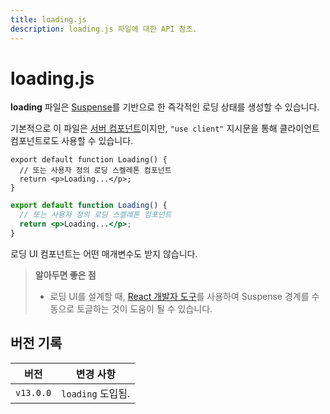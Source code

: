```yaml
---
title: loading.js
description: loading.js 파일에 대한 API 참조.
---
```


# loading.js

**loading** 파일은 [Suspense](/docs/app/building-your-application/routing/loading-ui-and-streaming)를 기반으로 한 즉각적인 로딩 상태를 생성할 수 있습니다.

기본적으로 이 파일은 [서버 컴포넌트](/docs/app/building-your-application/rendering/server-components)이지만, `"use client"` 지시문을 통해 클라이언트 컴포넌트로도 사용할 수 있습니다.

```tsx filename="app/feed/loading.tsx" switcher
export default function Loading() {
  // 또는 사용자 정의 로딩 스켈레톤 컴포넌트
  return <p>Loading...</p>;
}
```

```jsx filename="app/feed/loading.js" switcher
export default function Loading() {
  // 또는 사용자 정의 로딩 스켈레톤 컴포넌트
  return <p>Loading...</p>;
}
```

로딩 UI 컴포넌트는 어떤 매개변수도 받지 않습니다.

> **알아두면 좋은 점**
>
> - 로딩 UI를 설계할 때, [React 개발자 도구](https://react.dev/learn/react-developer-tools)를 사용하여 Suspense 경계를 수동으로 토글하는 것이 도움이 될 수 있습니다.

## 버전 기록

| 버전      | 변경 사항         |
| --------- | ----------------- |
| `v13.0.0` | `loading` 도입됨. |

